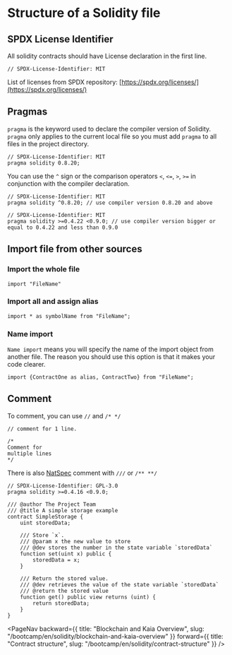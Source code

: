 
# Structure of a Solidity file

## SPDX License Identifier
All solidity contracts should have License declaration in the first line.

```solidity
// SPDX-License-Identifier: MIT
```
List of licenses from SPDX repository: [https://spdx.org/licenses/](https://spdx.org/licenses/)

## Pragmas
`pragma` is the keyword used to declare the compiler version of Solidity. `pragma` only applies to the current local file so you must add `pragma` to all files in the project directory.

```solidity
// SPDX-License-Identifier: MIT
pragma solidity 0.8.20;
```

You can use the `^` sign or the comparison operators `<`, `<=`, `>`, `>=` in conjunction with the compiler declaration.

```solidity
// SPDX-License-Identifier: MIT
pragma solidity ^0.8.20; // use compiler version 0.8.20 and above
```

```solidity
// SPDX-License-Identifier: MIT
pragma solidity >=0.4.22 <0.9.0; // use compiler version bigger or equal to 0.4.22 and less than 0.9.0
```

## Import file from other sources

### Import the whole file

```solidity
import "FileName"
```
### Import all and assign alias
```solidity
import * as symbolName from "FileName";
```

### Name import
`Name import` means you will specify the name of the import object from another file. The reason you should use this option is that it makes your code clearer.

```solidity
import {ContractOne as alias, ContractTwo} from "FileName";
```


## Comment

To comment, you can use `//` and `/* */`
```solidity
// comment for 1 line.

/*
Comment for
multiple lines
*/
```

There is also [NatSpec](https://docs.soliditylang.org/en/v0.8.24/natspec-format.html#natspec) comment with `///` or `/** **/`
```solidity
// SPDX-License-Identifier: GPL-3.0
pragma solidity >=0.4.16 <0.9.0;

/// @author The Project Team
/// @title A simple storage example
contract SimpleStorage {
    uint storedData;

    /// Store `x`.
    /// @param x the new value to store
    /// @dev stores the number in the state variable `storedData`
    function set(uint x) public {
        storedData = x;
    }

    /// Return the stored value.
    /// @dev retrieves the value of the state variable `storedData`
    /// @return the stored value
    function get() public view returns (uint) {
        return storedData;
    }
}
```

<PageNav
    backward={{
        title: "Blockchain and Kaia Overview",
        slug: "/bootcamp/en/solidity/blockchain-and-kaia-overview"
    }}
    forward={{
        title: "Contract structure",
        slug: "/bootcamp/en/solidity/contract-structure" 
    }}
/>